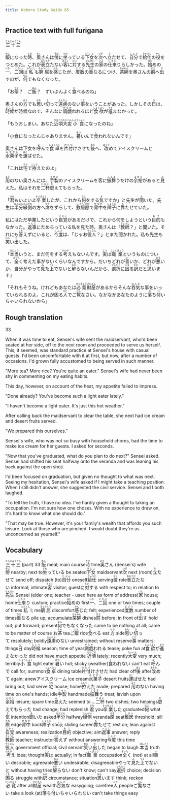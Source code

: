 ```yaml
---
title: Kokoro Study Guide 65
---
```


## Practice text with full furigana

<p>
<ruby><rb>三十三</rb><rt>さんじゅうさん</rt></ruby>
</p>

<p>
<ruby><rb>飯</rb><rt>めし</rt></ruby>になった<ruby><rb>時</rb><rt>とき</rt></ruby>、<ruby><rb>奥</rb><rt>おく</rt></ruby>さんは<ruby><rb>傍</rb><rt>そば</rt></ruby>に<ruby><rb>坐</rb><rt>すわ</rt></ruby>っている<ruby><rb>下女</rb><rt>げじょ</rt></ruby>を<ruby><rb>次</rb><rt>つぎ</rt></ruby>へ<ruby><rb>立</rb><rt>た</rt></ruby>たせて、<ruby><rb>自分</rb><rt>じぶん</rt></ruby>で<ruby><rb>給仕</rb><rt>きゅうじ</rt></ruby>の<ruby><rb>役</rb><rt>やく</rt></ruby>をつとめた。これが<ruby><rb>表立</rb><rt>おもてだ</rt></ruby>たない<ruby><rb>客</rb><rt>きゃく</rt></ruby>に<ruby><rb>対</rb><rt>たい</rt></ruby>する<ruby><rb>先生</rb><rt>せんせい</rt></ruby>の<ruby><rb>家</rb><rt>いえ</rt></ruby>の<ruby><rb>仕来</rb><rt>しきた</rt></ruby>りらしかった。<ruby><rb>始</rb><rt>はじ</rt></ruby>めの<ruby><rb>一</rb><rt>いち</rt></ruby>、<ruby><rb>二回</rb><rt>にかい</rt></ruby>は<ruby><rb>私</rb><rt>わたくし</rt></ruby>も<ruby><rb>窮屈</rb><rt>きゅうくつ</rt></ruby>を<ruby><rb>感</rb><rt>かん</rt></ruby>じたが、<ruby><rb>度数</rb><rt>どすう</rt></ruby>の<ruby><rb>重</rb><rt>かさ</rt></ruby>なるにつけ、<ruby><rb>茶碗</rb><rt>ちゃわん</rt></ruby>を奥さんの<ruby><rb>前</rb><rt>まえ</rt></ruby>へ<ruby><rb>出</rb><rt>だ</rt></ruby>すのが、<ruby><rb>何</rb><rt>なん</rt></ruby>でもなくなった。
</p>

<p>
「お<ruby><rb>茶</rb><rt>ちゃ</rt></ruby>？　ご<ruby><rb>飯</rb><rt>はん</rt></ruby>？　ずいぶんよく<ruby><rb>食</rb><rt>た</rt></ruby>べるのね」
</p>

<p>
奥さんの<ruby><rb>方</rb><rt>ほう</rt></ruby>でも<ruby><rb>思</rb><rt>おも</rt></ruby>い<ruby><rb>切</rb><rt>き</rt></ruby>って<ruby><rb>遠慮</rb><rt>えんりょ</rt></ruby>のない<ruby><rb>事</rb><rt>こと</rt></ruby>をいうことがあった。しかしその<ruby><rb>日</rb><rt>ひ</rt></ruby>は、<ruby><rb>時候</rb><rt>じこう</rt></ruby>が時候なので、そんなに<ruby><rb>調戯</rb><rt>からか</rt></ruby>われるほど<ruby><rb>食欲</rb><rt>しょくよく</rt></ruby>が<ruby><rb>進</rb><rt>すす</rt></ruby>まなかった。
</p>

<p>
「もうおしまい。あなた<ruby><rb>近頃</rb><rt>ちかごろ</rt></ruby><ruby><rb>大変</rb><rt>たいへん</rt></ruby><ruby><rb>小食</rb><rt>しょうしょく</rt></ruby>になったのね」
</p>

<p>
「小食になったんじゃありません。<ruby><rb>暑</rb><rt>あつ</rt></ruby>いんで<ruby><rb>食</rb><rt>く</rt></ruby>われないんです」
</p>

<p>
奥さんは下女を<ruby><rb>呼</rb><rt>よ</rt></ruby>んで<ruby><rb>食卓</rb><rt>しょくたく</rt></ruby>を<ruby><rb>片付</rb><rt>かたづ</rt></ruby>けさせた<ruby><rb>後</rb><rt>あと</rt></ruby>へ、<ruby><rb>改</rb><rt>あらた</rt></ruby>めてアイスクリームと<ruby><rb>水菓子</rb><rt>みずがし</rt></ruby>を<ruby><rb>運</rb><rt>はこ</rt></ruby>ばせた。
</p>

<p>
「これは<ruby><rb>宅</rb><rt>うち</rt></ruby>で<ruby><rb>拵</rb><rt>こしら</rt></ruby>えたのよ」
</p>

<p>
<ruby><rb>用</rb><rt>よう</rt></ruby>のない奥さんには、<ruby><rb>手製</rb><rt>てせい</rt></ruby>のアイスクリームを客に<ruby><rb>振舞</rb><rt>ふるま</rt></ruby>うだけの<ruby><rb>余裕</rb><rt>よゆう</rt></ruby>があると<ruby><rb>見</rb><rt>み</rt></ruby>えた。私はそれを<ruby><rb>二杯</rb><rt>にはい</rt></ruby><ruby><rb>更</rb><rt>か</rt></ruby>えてもらった。
</p>

<p>
「<ruby><rb>君</rb><rt>きみ</rt></ruby>もいよいよ<ruby><rb>卒業</rb><rt>そつぎょう</rt></ruby>したが、これから<ruby><rb>何</rb><rt>なに</rt></ruby>をする<ruby><rb>気</rb><rt>き</rt></ruby>ですか」と先生が<ruby><rb>聞</rb><rt>き</rt></ruby>いた。先生は<ruby><rb>半分</rb><rt>はんぶん</rt></ruby><ruby><rb>縁側</rb><rt>えんがわ</rt></ruby>の方へ<ruby><rb>席</rb><rt>せき</rt></ruby>をずらして、<ruby><rb>敷居</rb><rt>しきい</rt></ruby><ruby><rb>際</rb><rt>ぎわ</rt></ruby>で<ruby><rb>背中</rb><rt>せなか</rt></ruby>を<ruby><rb>障子</rb><rt>しょうじ</rt></ruby>に<ruby><rb>靠</rb><rt>も</rt></ruby>たせていた。
</p>

<p>
私にはただ卒業したという<ruby><rb>自覚</rb><rt>じかく</rt></ruby>があるだけで、これから何をしようという<ruby><rb>目的</rb><rt>あて</rt></ruby>もなかった。<ruby><rb>返事</rb><rt>へんじ</rt></ruby>にためらっている私を見た時、奥さんは「<ruby><rb>教師</rb><rt>きょうし</rt></ruby>？」と聞いた。それにも<ruby><rb>答</rb><rt>こた</rt></ruby>えずにいると、<ruby><rb>今度</rb><rt>こんど</rt></ruby>は、「じゃお<ruby><rb>役人</rb><rt>やくにん</rt></ruby>？」とまた聞かれた。私も先生も<ruby><rb>笑</rb><rt>わら</rt></ruby>い<ruby><rb>出</rb><rt>だ</rt></ruby>した。
</p>

<p>
「<ruby><rb>本当</rb><rt>ほんとう</rt></ruby>いうと、まだ何をする<ruby><rb>考</rb><rt>かんが</rt></ruby>えもないんです。<ruby><rb>実</rb><rt>じつ</rt></ruby>は<ruby><rb>職業</rb><rt>しょくぎょう</rt></ruby>というものについて、<ruby><rb>全</rb><rt>まった</rt></ruby>く考えた事がないくらいなんですから。だいちどれが<ruby><rb>善</rb><rt>い</rt></ruby>いか、どれが<ruby><rb>悪</rb><rt>わる</rt></ruby>いか、自分がやって<ruby><rb>見</rb><rt>み</rt></ruby>た<ruby><rb>上</rb><rt>うえ</rt></ruby>でないと<ruby><rb>解</rb><rt>わか</rt></ruby>らないんだから、<ruby><rb>選択</rb><rt>せんたく</rt></ruby>に<ruby><rb>困</rb><rt>こま</rt></ruby>る<ruby><rb>訳</rb><rt>わけ</rt></ruby>だと<ruby><rb>思</rb><rt>おも</rt></ruby>います」
</p>

<p>
「それもそうね。けれどもあなたは<ruby><rb>必竟</rb><rt>ひっきょう</rt></ruby><ruby><rb>財産</rb><rt>ざいさん</rt></ruby>があるからそんな<ruby><rb>呑気</rb><rt>のんき</rt></ruby>な事をいっていられるのよ。これが困る<ruby><rb>人</rb><rt>ひと</rt></ruby>でご<ruby><rb>覧</rb><rt>らん</rt></ruby>なさい。なかなかあなたのように<ruby><rb>落</rb><rt>お</rt></ruby>ち<ruby><rb>付</rb><rt>つ</rt></ruby>いちゃいられないから」
</p>


## Rough translation

33

When it was time to eat, Sensei's wife sent the maidservant, who'd been seated at her side, off to the next room and proceeded to serve us herself. This, it seemed, was standard practice at Sensei's house with casual guests. I'd been uncomfortable with it at first, but now, after a number of occasions, I'd grown fully accustomed to being served in such manner.

"More tea? More rice? You're quite an eater." Sensei's wife had never been shy in commenting on my eating habits.

This day, however, on account of the heat, my appetite failed to impress.

"Done already? You've become such a light eater lately."

"I haven't become a light eater. It's just this hot weather."

After calling back the maidservant to clear the table, she next had ice cream and desert fruits served.

"We prepared this ourselves."

Sensei's wife, who was not so busy with household chores, had the time to make ice cream for her guests. I asked for seconds.

"Now that you've graduated, what do you plan to do next?" Sensei asked. Sensei had shifted his seat halfway onto the veranda and was leaning his back against the open shōji.

I'd been focused on graduation, but given no thought to what was next. Seeing my hesitation, Sensei's wife asked if I might take a teaching position. When I still didn't answer, she suggested the civil service. Sensei and I both laughed.

"To tell the truth, I have no idea. I've hardly given a thought to taking an occupation. I'm not sure how one choses. With no experience to draw on, it's hard to know what one should do."

"That may be true. However, it's your family's wealth that affords you such leisure. Look at those who are pinched. I would doubt they're as unconcerned as yourself."   


## Vocabulary

<p>
<span class="vocabstudy"><ruby><rb>三十三</rb><rt>さんじゅうさん</rt></ruby>&nbsp;(part) 33</span>
<span class="vocabstudy"><ruby><rb>飯</rb><rt>めし</rt></ruby>&nbsp;meal; main course</span><span class="vocabstudy"><ruby><rb>時</rb><rt>とき</rt></ruby>&nbsp;time</span><span class="vocabstudy"><ruby><rb>奥</rb><rt>おく</rt></ruby>さん&nbsp;(Sensei's) wife</span><span class="vocabstudy"><ruby><rb>傍</rb><rt>そば</rt></ruby>&nbsp;nearby; next to</span><span class="vocabstudy"><ruby><rb>坐</rb><rt>すわ</rt></ruby>っている&nbsp;be seated</span><span class="vocabstudy"><ruby><rb>下女</rb><rt>げじょ</rt></ruby>&nbsp;maidservant</span><span class="vocabstudy"><ruby><rb>次</rb><rt>つぎ</rt></ruby>&nbsp;next (room)</span><span class="vocabstudy"><ruby><rb>立</rb><rt>た</rt></ruby>たせて&nbsp;send off; dispatch (to)</span><span class="vocabstudy"><ruby><rb>自分</rb><rt>じぶん</rt></ruby>&nbsp;oneself</span><span class="vocabstudy"><ruby><rb>給仕</rb><rt>きゅうじ</rt></ruby>&nbsp;serving</span><span class="vocabstudy"><ruby><rb>役</rb><rt>やく</rt></ruby>&nbsp;role</span><span class="vocabstudy"><ruby><rb>表立</rb><rt>おもてだ</rt></ruby>たない&nbsp;informal; intimate</span><span class="vocabstudy"><ruby><rb>客</rb><rt>きゃく</rt></ruby>&nbsp;visitor; guest</span><span class="vocabstudy">に<ruby><rb>対</rb><rt>たい</rt></ruby>する&nbsp;with respect to; in relation to</span><span class="vocabstudy"><ruby><rb>先生</rb><rt>せんせい</rt></ruby>&nbsp;Sensei (elder one; teacher - used here as form of address)</span><span class="vocabstudy"><ruby><rb>家</rb><rt>いえ</rt></ruby>&nbsp;house; home</span><span class="vocabstudy"><ruby><rb>仕来</rb><rt>しきた</rt></ruby>り&nbsp;custom; practice</span><span class="vocabstudy"><ruby><rb>始</rb><rt>はじ</rt></ruby>めの&nbsp;first</span><span class="vocabstudy"><ruby><rb>一</rb><rt>いち</rt></ruby>、<ruby><rb>二回</rb><rt>にかい</rt></ruby>&nbsp;one or two times; couple of times</span><span class="vocabstudy"><ruby><rb>私</rb><rt>わたくし</rt></ruby>&nbsp;I; me</span><span class="vocabstudy"><ruby><rb>窮屈</rb><rt>きゅうくつ</rt></ruby>&nbsp;discomfort</span><span class="vocabstudy"><ruby><rb>感</rb><rt>かん</rt></ruby>じた&nbsp;felt; experienced</span><span class="vocabstudy"><ruby><rb>度数</rb><rt>どすう</rt></ruby>&nbsp;number of times</span><span class="vocabstudy"><ruby><rb>重</rb><rt>かさ</rt></ruby>なる&nbsp;pile up; accumulate</span><span class="vocabstudy"><ruby><rb>茶碗</rb><rt>ちゃわん</rt></ruby>&nbsp;dishes</span><span class="vocabstudy"><ruby><rb>前</rb><rt>まえ</rt></ruby>&nbsp;before; in front of</span><span class="vocabstudy"><ruby><rb>出</rb><rt>だ</rt></ruby>す&nbsp;hold out; put forward; present</span><span class="vocabstudy"><ruby><rb>何</rb><rt>なん</rt></ruby>でもなくなった&nbsp;came to be nothing at all; came to be matter of course</span>
<span class="vocabstudy">お<ruby><rb>茶</rb><rt>ちゃ</rt></ruby>&nbsp;tea</span><span class="vocabstudy">ご<ruby><rb>飯</rb><rt>はん</rt></ruby>&nbsp;rice</span><span class="vocabstudy"><ruby><rb>食</rb><rt>た</rt></ruby>べる&nbsp;eat</span>
<span class="vocabstudy"><ruby><rb>方</rb><rt>ほう</rt></ruby>&nbsp;side</span><span class="vocabstudy"><ruby><rb>思</rb><rt>おも</rt></ruby>い<ruby><rb>切</rb><rt>き</rt></ruby>って&nbsp;resolutely; boldly</span><span class="vocabstudy"><ruby><rb>遠慮</rb><rt>えんりょ</rt></ruby>のない&nbsp;unrestrained; without reserve</span><span class="vocabstudy"><ruby><rb>事</rb><rt>こと</rt></ruby>&nbsp;matters; things</span><span class="vocabstudy"><ruby><rb>日</rb><rt>ひ</rt></ruby>&nbsp;day</span><span class="vocabstudy"><ruby><rb>時候</rb><rt>じこう</rt></ruby>&nbsp;season; time of year</span><span class="vocabstudy"><ruby><rb>調戯</rb><rt>からか</rt></ruby>われる&nbsp;tease; poke fun at</span><span class="vocabstudy"><ruby><rb>食欲</rb><rt>しょくよく</rt></ruby>が<ruby><rb>進</rb><rt>すす</rt></ruby>まなかった&nbsp;did not have much appetite</span>
<span class="vocabstudy"><ruby><rb>近頃</rb><rt>ちかごろ</rt></ruby>&nbsp;lately; recently</span><span class="vocabstudy"><ruby><rb>大変</rb><rt>たいへん</rt></ruby>&nbsp;very much; terribly</span><span class="vocabstudy"><ruby><rb>小食</rb><rt>しょうしょく</rt></ruby>&nbsp;light eater</span>
<span class="vocabstudy"><ruby><rb>暑</rb><rt>あつ</rt></ruby>い&nbsp;hot; sticky (weather)</span><span class="vocabstudy"><ruby><rb>食</rb><rt>く</rt></ruby>われない&nbsp;can't eat</span>
<span class="vocabstudy"><ruby><rb>呼</rb><rt>よ</rt></ruby>んで&nbsp;call for; summon</span><span class="vocabstudy"><ruby><rb>食卓</rb><rt>しょくたく</rt></ruby>&nbsp;dining table</span><span class="vocabstudy"><ruby><rb>片付</rb><rt>かたづ</rt></ruby>けさせた&nbsp;had clear off</span><span class="vocabstudy"><ruby><rb>後</rb><rt>あと</rt></ruby>&nbsp;after</span><span class="vocabstudy"><ruby><rb>改</rb><rt>あらた</rt></ruby>めて&nbsp;again; anew</span><span class="vocabstudy">アイスクリーム&nbsp;ice cream</span><span class="vocabstudy"><ruby><rb>水菓子</rb><rt>みずがし</rt></ruby>&nbsp;desert fruits</span><span class="vocabstudy"><ruby><rb>運</rb><rt>はこ</rt></ruby>ばせた&nbsp;had bring out; had serve</span>
<span class="vocabstudy"><ruby><rb>宅</rb><rt>うち</rt></ruby>&nbsp;house; home</span><span class="vocabstudy"><ruby><rb>拵</rb><rt>こしら</rt></ruby>えた&nbsp;made; prepared</span>
<span class="vocabstudy"><ruby><rb>用</rb><rt>よう</rt></ruby>のない&nbsp;having time on one's hands; idle</span><span class="vocabstudy"><ruby><rb>手製</rb><rt>てせい</rt></ruby>&nbsp;handmade</span><span class="vocabstudy"><ruby><rb>振舞</rb><rt>ふるま</rt></ruby>う&nbsp;treat; lavish upon</span><span class="vocabstudy"><ruby><rb>余裕</rb><rt>よゆう</rt></ruby>&nbsp;leisure; spare time</span><span class="vocabstudy"><ruby><rb>見</rb><rt>み</rt></ruby>えた&nbsp;seemed to ...</span><span class="vocabstudy"><ruby><rb>二杯</rb><rt>にはい</rt></ruby>&nbsp;two dishes; two helpings</span><span class="vocabstudy"><ruby><rb>更</rb><rt>か</rt></ruby>えてもらった&nbsp;had change; had replenish</span>
<span class="vocabstudy"><ruby><rb>君</rb><rt>きみ</rt></ruby>&nbsp;you</span><span class="vocabstudy"><ruby><rb>卒業</rb><rt>そつぎょう</rt></ruby>した&nbsp;graduated</span><span class="vocabstudy"><ruby><rb>何</rb><rt>なに</rt></ruby>&nbsp;what</span><span class="vocabstudy"><ruby><rb>気</rb><rt>き</rt></ruby>&nbsp;intention</span><span class="vocabstudy"><ruby><rb>聞</rb><rt>き</rt></ruby>いた&nbsp;asked</span><span class="vocabstudy"><ruby><rb>半分</rb><rt>はんぶん</rt></ruby>&nbsp;halfway</span><span class="vocabstudy"><ruby><rb>縁側</rb><rt>えんがわ</rt></ruby>&nbsp;veranda</span><span class="vocabstudy"><ruby><rb>席</rb><rt>せき</rt></ruby>&nbsp;seat</span><span class="vocabstudy"><ruby><rb>敷居</rb><rt>しきい</rt></ruby>&nbsp;threshold; sill</span><span class="vocabstudy"><ruby><rb>際</rb><rt>ぎわ</rt></ruby>&nbsp;edge</span><span class="vocabstudy"><ruby><rb>背中</rb><rt>せなか</rt></ruby>&nbsp;back</span><span class="vocabstudy"><ruby><rb>障子</rb><rt>しょうじ</rt></ruby>&nbsp;shōji; sliding screen</span><span class="vocabstudy"><ruby><rb>靠</rb><rt>も</rt></ruby>たせて&nbsp;rest on; lean against</span>
<span class="vocabstudy"><ruby><rb>自覚</rb><rt>じかく</rt></ruby>&nbsp;awareness; realization</span><span class="vocabstudy"><ruby><rb>目的</rb><rt>あて</rt></ruby>&nbsp;objective; aim</span><span class="vocabstudy"><ruby><rb>返事</rb><rt>へんじ</rt></ruby>&nbsp;answer; reply</span><span class="vocabstudy"><ruby><rb>教師</rb><rt>きょうし</rt></ruby>&nbsp;teacher; instructor</span><span class="vocabstudy"><ruby><rb>答</rb><rt>こた</rt></ruby>えず&nbsp;without answering</span><span class="vocabstudy"><ruby><rb>今度</rb><rt>こんど</rt></ruby>&nbsp;this time</span><span class="vocabstudy"><ruby><rb>役人</rb><rt>やくにん</rt></ruby>&nbsp;government official; civil servant</span><span class="vocabstudy"><ruby><rb>笑</rb><rt>わら</rt></ruby>い<ruby><rb>出</rb><rt>だ</rt></ruby>した&nbsp;began to laugh</span>
<span class="vocabstudy"><ruby><rb>本当</rb><rt>ほんとう</rt></ruby>&nbsp;truth</span><span class="vocabstudy"><ruby><rb>考</rb><rt>かんが</rt></ruby>え&nbsp;idea; thought</span><span class="vocabstudy"><ruby><rb>実</rb><rt>じつ</rt></ruby>は&nbsp;actually; in fact</span><span class="vocabstudy"><ruby><rb>職業</rb><rt>しょくぎょう</rt></ruby>&nbsp;occupation</span><span class="vocabstudy"><ruby><rb>全</rb><rt>まった</rt></ruby>く&nbsp;(not) at all</span><span class="vocabstudy"><ruby><rb>善</rb><rt>い</rt></ruby>い&nbsp;desirable; agreeable</span><span class="vocabstudy"><ruby><rb>悪</rb><rt>わる</rt></ruby>い&nbsp;undesirable; disagreeable</span><span class="vocabstudy">やって<ruby><rb>見</rb><rt>み</rt></ruby>た<ruby><rb>上</rb><rt>うえ</rt></ruby>でないと&nbsp;without having tried</span><span class="vocabstudy"><ruby><rb>解</rb><rt>わか</rt></ruby>らない&nbsp;don't know; can't say</span><span class="vocabstudy"><ruby><rb>選択</rb><rt>せんたく</rt></ruby>&nbsp;choice; decision</span><span class="vocabstudy"><ruby><rb>困</rb><rt>こま</rt></ruby>る&nbsp;struggle with</span><span class="vocabstudy"><ruby><rb>訳</rb><rt>わけ</rt></ruby>&nbsp;circumstance; situation</span><span class="vocabstudy"><ruby><rb>思</rb><rt>おも</rt></ruby>います&nbsp;think; reckon</span>
<span class="vocabstudy"><ruby><rb>必竟</rb><rt>ひっきょう</rt></ruby>&nbsp;after all</span><span class="vocabstudy"><ruby><rb>財産</rb><rt>ざいさん</rt></ruby>&nbsp;wealth</span><span class="vocabstudy"><ruby><rb>呑気</rb><rt>のんき</rt></ruby>な&nbsp;easygoing; carefree</span><span class="vocabstudy"><ruby><rb>人</rb><rt>ひと</rt></ruby>&nbsp;people</span><span class="vocabstudy">ご<ruby><rb>覧</rb><rt>らん</rt></ruby>なさい&nbsp;take a look (at)</span><span class="vocabstudy"><ruby><rb>落</rb><rt>お</rt></ruby>ち<ruby><rb>付</rb><rt>つ</rt></ruby>いちゃいられない&nbsp;can't take things easy</span>
</p>
